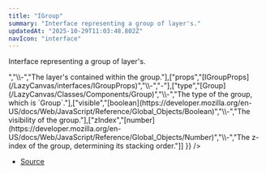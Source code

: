 ```yaml
---
title: "IGroup"
summary: "Interface representing a group of layer's."
updatedAt: "2025-10-29T11:03:48.802Z"
navIcon: "interface"
---
```



Interface representing a group of layer's.

<Table data={{ headers: [{"content":"Property","key":"property","sortable":true},{"content":"Type","key":"type","sortable":true},{"content":"Value","key":"value","sortable":true},{"content":"Description","key":"description"}], rows: [["id","[string](https://developer.mozilla.org/en-US/docs/Web/JavaScript/Reference/Global_Objects/String)","\\-","The unique identifier of the group."],["layers","Array\\<AnyLayer\\>","\\-","The layer's contained within the group."],["props","[IGroupProps](/LazyCanvas/interfaces/IGroupProps)","\\-","-"],["type","[Group](/LazyCanvas/Classes/Components/Group)","\\-","The type of the group, which is `Group`."],["visible","[boolean](https://developer.mozilla.org/en-US/docs/Web/JavaScript/Reference/Global_Objects/Boolean)","\\-","The visibility of the group."],["zIndex","[number](https://developer.mozilla.org/en-US/docs/Web/JavaScript/Reference/Global_Objects/Number)","\\-","The z-index of the group, determining its stacking order."]] }} />


- [Source](https://github.com/NMMTY/LazyCanvas/blob/e5b83021346e886d435469de8abb93654e0fb45d/packages/lazycanvas/src/structures/components/Group.ts#L10)